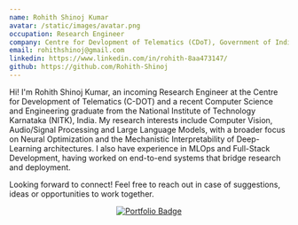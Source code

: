 ```yaml
---
name: Rohith Shinoj Kumar
avatar: /static/images/avatar.png
occupation: Research Engineer
company: Centre for Devlopment of Telematics (CDoT), Government of India
email: rohithshinoj@gmail.com
linkedin: https://www.linkedin.com/in/rohith-8aa473147/
github: https://github.com/Rohith-Shinoj
---
```


Hi! I'm Rohith Shinoj Kumar, an incoming Research Engineer at the Centre for Development of Telematics (C-DOT) and a recent Computer Science and Engineering graduate from the National Institute of Technology Karnataka (NITK), India.
My research interests include Computer Vision, Audio/Signal Processing and Large Language Models, with a broader focus on Neural Optimization and the Mechanistic Interpretability of Deep-Learning architectures.
I also have experience in MLOps and Full-Stack Development, having worked on end-to-end systems that bridge research and deployment.

Looking forward to connect! Feel free to reach out in case of suggestions, ideas or opportunities to work together.

<p align="center">
  <a href="https://www.rohithshinoj.com" target="_blank">
    <img
      src="https://img.shields.io/badge/View%20Portfolio-%230077B5?style=for-the-badge&logo=internet-explorer&logoColor=white"
      alt="Portfolio Badge"
    />
  </a>
</p>
